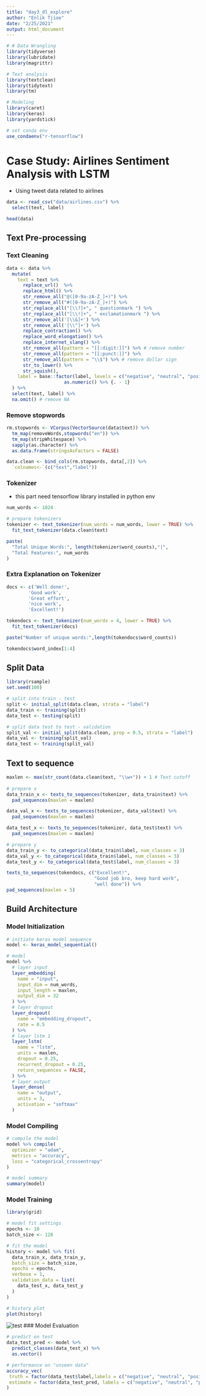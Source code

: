 ```yaml
---
title: "day3_dl_explore"
author: "Enlik Tjioe"
date: "2/25/2021"
output: html_document
---
```


```r
# # Data Wrangling
library(tidyverse) 
library(lubridate)
library(magrittr)

# Text analysis
library(textclean)
library(tidytext)
library(tm)

# Modeling
library(caret)
library(keras)
library(yardstick)

# set conda env
use_condaenv("r-tensorflow")
```

# Case Study: Airlines Sentiment Analysis with LSTM

- Using tweet data related to airlines
```r
data <- read_csv("data/airlines.csv") %>% 
  select(text, label)

head(data)
```

## Text Pre-processing
### Text Cleaning

```r
data <- data %>%
  mutate(
    text = text %>%
      replace_url()  %>% 
      replace_html() %>% 
      str_remove_all("@([0-9a-zA-Z_]+)") %>% 
      str_remove_all("#([0-9a-zA-Z_]+)") %>% 
      str_replace_all("[\\?]+", " questionmark ") %>% 
      str_replace_all("[\\!]+", " exclamationmark ") %>% 
      str_remove_all('[\\&]+') %>% 
      str_remove_all('[\\"]+') %>% 
      replace_contraction() %>%
      replace_word_elongation() %>% 
      replace_internet_slang() %>% 
      str_remove_all(pattern = "[[:digit:]]") %>% # remove number
      str_remove_all(pattern = "[[:punct:]]") %>% 
      str_remove_all(pattern = "\\$") %>% # remove dollar sign
      str_to_lower() %>% 
      str_squish(), 
    label = base::factor(label, levels = c("negative", "neutral", "positive")) %>% 
                     as.numeric() %>% {. - 1}
  ) %>% 
  select(text, label) %>% 
  na.omit() # remove NA
```

### Remove stopwords

```r
rm.stopwords <- VCorpus(VectorSource(data$text)) %>%
  tm_map(removeWords,stopwords("en")) %>%
  tm_map(stripWhitespace) %>% 
  sapply(as.character) %>%
  as.data.frame(stringsAsFactors = FALSE)

data.clean <- bind_cols(rm.stopwords, data[,2]) %>%
  `colnames<-`(c("text","label"))
```

### Tokenizer

- this part need tensorflow library installed in python env

```r
num_words <- 1024 

# prepare tokenizers
tokenizer <- text_tokenizer(num_words = num_words, lower = TRUE) %>% 
  fit_text_tokenizer(data.clean$text)

paste(
  "Total Unique Words:", length(tokenizer$word_counts),"|",
  "Total Features:", num_words
)
```

### Extra Explanation on Tokenizer

```r
docs <- c('Well done!',
        'Good work',
        'Great effort',
        'nice work',
        'Excellent!')

tokendocs <- text_tokenizer(num_words = 4, lower = TRUE) %>% 
  fit_text_tokenizer(docs)

paste("Number of unique words:",length(tokendocs$word_counts))
```
```r
tokendocs$word_index[1:4]
```
## Split Data

```r
library(rsample)
set.seed(100)

# split into train - test
split <- initial_split(data.clean, strata = "label")
data_train <- training(split)
data_test <- testing(split)

# split data test to test - validation
split_val <- initial_split(data.clean, prop = 0.5, strata = "label")
data_val <- training(split_val)
data_test <- training(split_val)
```

## Text to sequence
```r
maxlen <- max(str_count(data.clean$text, "\\w+")) + 1 # Text cutoff
  
# prepare x
data_train_x <- texts_to_sequences(tokenizer, data_train$text) %>%
  pad_sequences(maxlen = maxlen)

data_val_x <- texts_to_sequences(tokenizer, data_val$text) %>%
  pad_sequences(maxlen = maxlen)

data_test_x <- texts_to_sequences(tokenizer, data_test$text) %>%
  pad_sequences(maxlen = maxlen)

# prepare y
data_train_y <- to_categorical(data_train$label, num_classes = 3)
data_val_y <- to_categorical(data_train$label, num_classes = 3)
data_test_y <- to_categorical(data_test$label, num_classes = 3)
```


```r
texts_to_sequences(tokendocs, c("Excellent!", 
                                "Good job bro, keep hard work", 
                                "well done")) %>% 
pad_sequences(maxlen = 5)
```

## Build Architecture
### Model Initialization

```r
# initiate keras model sequence
model <- keras_model_sequential()

# model
model %>%
  # layer input
  layer_embedding(
    name = "input",
    input_dim = num_words,
    input_length = maxlen, 
    output_dim = 32
  ) %>%
  # layer dropout
  layer_dropout(
    name = "embedding_dropout",
    rate = 0.5
  ) %>%
  # layer lstm 1
  layer_lstm(
    name = "lstm",
    units = maxlen,
    dropout = 0.25,
    recurrent_dropout = 0.25,
    return_sequences = FALSE, 
  ) %>%
  # layer output
  layer_dense(
    name = "output",
    units = 3,
    activation = "softmax"
  )
```
### Model Compiling

```r
# compile the model
model %>% compile(
  optimizer = "adam",
  metrics = "accuracy",
  loss = "categorical_crossentropy"
)

# model summary
summary(model)
```
### Model Training

```r
library(grid)

# model fit settings
epochs <- 10
batch_size <- 128

# fit the model
history <- model %>% fit(
  data_train_x, data_train_y,
  batch_size = batch_size, 
  epochs = epochs,
  verbose = 1,
  validation_data = list(
    data_test_x, data_test_y
  )
)

# history plot
plot(history)
```
![test](img/day3_dl_explore_model_training.png)
### Model Evaluation
```r
# predict on test
data_test_pred <- model %>%
  predict_classes(data_test_x) %>%
  as.vector()

# performance on "unseen data"
accuracy_vec(
 truth = factor(data_test$label,labels = c("negative", "neutral", "positive")),
 estimate = factor(data_test_pred, labels = c("negative", "neutral", "positive"))
)
```

